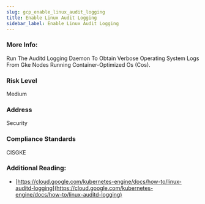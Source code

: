 ```yaml
---
slug: gcp_enable_linux_audit_logging
title: Enable Linux Audit Logging
sidebar_label: Enable Linux Audit Logging
---
```


### More Info:

Run The Auditd Logging Daemon To Obtain Verbose Operating System Logs From Gke Nodes Running Container-Optimized Os (Cos).

### Risk Level

Medium

### Address

Security

### Compliance Standards

CISGKE

### Additional Reading:

- [https://cloud.google.com/kubernetes-engine/docs/how-to/linux-auditd-logging](https://cloud.google.com/kubernetes-engine/docs/how-to/linux-auditd-logging) 

